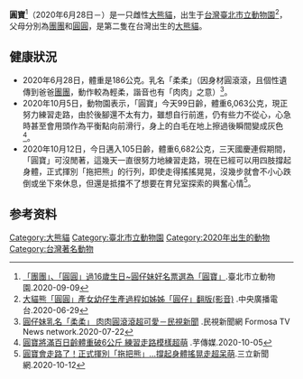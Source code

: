 {{Dablink|提示：本條目的主題不是[[元宝|元宝]]。}}
{{noteTA
|1=zh-cn:熊猫; zh-tw:貓熊; zh-hk:熊貓;
|2=zh-cn:[[汉语拼音|拼音]]：Yuán Baǒ ; zh-tw:[[注音符號|注音]]：ㄩㄢˊ ㄅㄠˇ
}}
{{Infobox Panda
|name          = 圓寶
|image         = 
|width         = 
|caption       = 
|other names   = 
|number        = 
|sex           = 母
|date of birth ={{birth date and age|2020|6|28}}<br>{{TWN}}[[臺北市|臺北市]][[文山區|文山區]][[臺北市立動物園|臺北市立動物園]]
|date of death = 
|place   = {{flagicon|Taiwan}}[[臺北市立动物园|臺北市立动物园]]
|period  = 2020年-
|parents  = [[團團|團團]]、[[圓圓|圓圓]]
|siblings =姊姊：[[圓仔|圓仔]]
}}

'''圓寶'''<ref>[https://www.zoo.gov.taipei/News_Content.aspx?n=BD065B2FA7782989&sms=72544237BBE4C5F6&s=833A7912AE879AC8 「團團」、「圓圓」過16歲生日~圓仔妹好名票選為「圓寶」].臺北市立動物園.2020-09-09</ref>（2020年6月28日－）是一只雌性[[大熊貓|大熊貓]]，出生于[[台灣|台灣]][[臺北市立動物園|臺北市立動物園]]<ref>[https://www.rti.org.tw/news/view/id/2069932 大貓熊「圓圓」產女幼仔生產過程如姊姊「圓仔」翻版(影音) ] {{Wayback|url=https://www.rti.org.tw/news/view/id/2069932 |date=20210114093130 }}.中央廣播電台.2020-06-29</ref>，父母分別為[[團團|團團]]和[[圓圓|圓圓]]，是第二隻在台灣出生的[[大熊貓|大熊貓]]。

==健康狀況==
*2020年6月28日，體重是186公克。乳名「柔柔」（因身材圓滾滾，且個性遺傳到爸爸[[團團|團團]]，動作較為輕柔，諧音也有「肉肉」之意）<ref>[https://www.youtube.com/watch?v=peiPInh4HU0 圓仔妹乳名「柔柔」 肉肉圓滾滾超可愛－民視新聞] {{Wayback|url=https://www.youtube.com/watch?v=peiPInh4HU0 |date=20200812170610 }}.民視新聞網 Formosa TV News network.2020-07-22</ref>。
*2020年10月5日，動物園表示，「圓寶」今天99日齡，體重6,063公克，現正努力練習走路，由於後腳還不太有力，雖想自行前進，仍有些力不從心，心急時甚至會用頭作為平衡點向前滑行，身上的白毛在地上擦過後瞬間變成灰色<ref>[https://living.taronews.tw/2020/10/05/689532/ 圓寶將滿百日齡體重破6公斤 練習走路模樣超萌] {{Wayback|url=https://living.taronews.tw/2020/10/05/689532/ |date=20201009052310 }}.芋傳媒.2020-10-05</ref>。
*2020年10月12日，今日邁入105日齡，體重6,682公克，三天國慶連假期間，「圓寶」可沒閒著，這幾天一直很努力地練習走路，現在已經可以用四肢撐起身體，正式揮別「拖把熊」的行列，即使走得搖搖晃晃，沒幾步就會不小心跌倒或坐下來休息，但還是抵擋不了想要在育兒室探索的興奮心情<ref>[https://www.setn.com/m/news.aspx?newsid=829537 圓寶會走路了！正式揮別「拖把熊」…撐起身體搖晃走超呆萌].三立新聞網.2020-10-12</ref>。

== 参考资料 ==
{{reflist}}


[[Category:大熊貓|Category:大熊貓]]
[[Category:臺北市立動物園|Category:臺北市立動物園]]
[[Category:2020年出生的動物|Category:2020年出生的動物]]
[[Category:台灣著名動物|Category:台灣著名動物]]